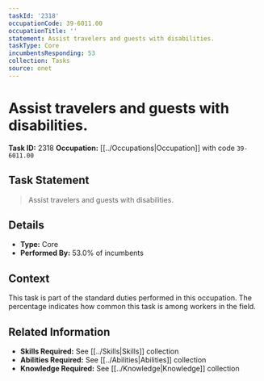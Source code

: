 ```yaml
---
taskId: '2318'
occupationCode: 39-6011.00
occupationTitle: ''
statement: Assist travelers and guests with disabilities.
taskType: Core
incumbentsResponding: 53
collection: Tasks
source: onet
---
```

# Assist travelers and guests with disabilities.

**Task ID:** 2318
**Occupation:** [[../Occupations|Occupation]] with code `39-6011.00`

## Task Statement

> Assist travelers and guests with disabilities.

## Details

- **Type:** Core
- **Performed By:** 53.0% of incumbents

## Context

This task is part of the standard duties performed in this occupation. The percentage indicates how common this task is among workers in the field.

## Related Information

- **Skills Required:** See [[../Skills|Skills]] collection
- **Abilities Required:** See [[../Abilities|Abilities]] collection
- **Knowledge Required:** See [[../Knowledge|Knowledge]] collection

